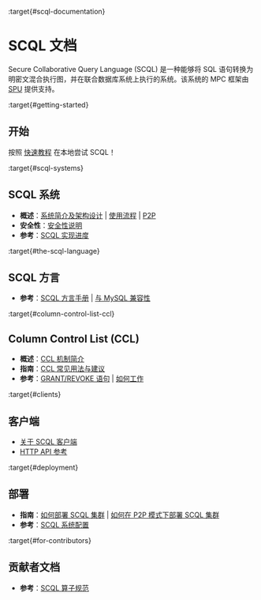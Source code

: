 :target{#scql-documentation}

# SCQL 文档

Secure Collaborative Query Language (SCQL) 是一种能够将 SQL 语句转换为明密文混合执行图，并在联合数据库系统上执行的系统。该系统的 MPC 框架由 [SPU](https://github.com/secretflow/spu) 提供支持。

:target{#getting-started}

## 开始

按照 [快速教程](intro/tutorial.mdx) 在本地尝试 SCQL！

:target{#scql-systems}

## SCQL 系统

- <strong>概述</strong>：[系统简介及架构设计](topics/system/intro.mdx) | [使用流程](topics/system/usage.mdx) | [P2P](topics/system/intro-p2p.mdx)
- <strong>安全性</strong>：[安全性说明](topics/security/overview.mdx)
- <strong>参考</strong>：[SCQL 实现进度](reference/implementation-status.mdx)

:target{#the-scql-language}

## SCQL 方言

- <strong>参考</strong>：[SCQL 方言手册](reference/lang/manual.mdx) | [与 MySQL 兼容性](reference/lang/mysql-compatibility.mdx)

:target{#column-control-list-ccl}

## Column Control List (CCL)

- <strong>概述</strong>：[CCL 机制简介](topics/ccl/intro.mdx)
- <strong>指南</strong>：[CCL 常见用法与建议](topics/ccl/usage.mdx)
- <strong>参考</strong>：[GRANT/REVOKE 语句](reference/lang/manual.mdx#scql-grant-revoke) | [如何工作](topics/ccl/intro.mdx#how-ccl-works)

:target{#clients}

## 客户端

- [关于 SCQL 客户端](topics/clients/overview.mdx)
- [HTTP API 参考](reference/http-api.mdx)

:target{#deployment}

## 部署

- <strong>指南</strong>：[如何部署 SCQL 集群](topics/deployment/how-to-deploy-centralized-cluster.mdx) | [如何在 P2P 模式下部署 SCQL 集群](topics/deployment/how-to-deploy-p2p-cluster.mdx)
- <strong>参考</strong>：[SCQL 系统配置](reference/engine-config.mdx)

:target{#for-contributors}

## 贡献者文档

- <strong>参考</strong>：[SCQL 算子规范](reference/operators.mdx)

<TableOfContents />
